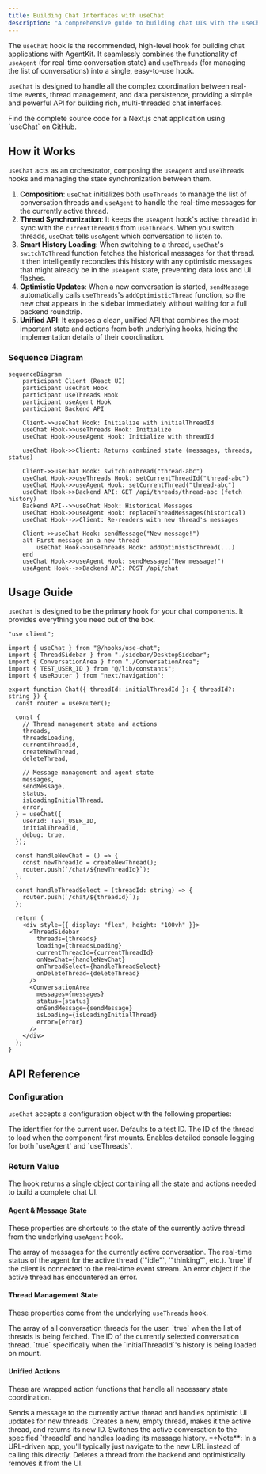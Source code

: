 ```yaml
---
title: Building Chat Interfaces with useChat
description: "A comprehensive guide to building chat UIs with the useChat hook."
---
```


The `useChat` hook is the recommended, high-level hook for building chat applications with AgentKit. It seamlessly combines the functionality of `useAgent` (for real-time conversation state) and `useThreads` (for managing the list of conversations) into a single, easy-to-use hook.

`useChat` is designed to handle all the complex coordination between real-time events, thread management, and data persistence, providing a simple and powerful API for building rich, multi-threaded chat interfaces.

<CardGroup>
  <Card
    title="use-agent Example"
    href="https://github.com/inngest/agent-kit/tree/main/examples/use-agent"
  >
    Find the complete source code for a Next.js chat application using `useChat`
    on GitHub.
  </Card>
</CardGroup>

## How it Works

`useChat` acts as an orchestrator, composing the `useAgent` and `useThreads` hooks and managing the state synchronization between them.

1.  **Composition**: `useChat` initializes both `useThreads` to manage the list of conversation threads and `useAgent` to handle the real-time messages for the currently active thread.
2.  **Thread Synchronization**: It keeps the `useAgent` hook's active `threadId` in sync with the `currentThreadId` from `useThreads`. When you switch threads, `useChat` tells `useAgent` which conversation to listen to.
3.  **Smart History Loading**: When switching to a thread, `useChat`'s `switchToThread` function fetches the historical messages for that thread. It then intelligently reconciles this history with any optimistic messages that might already be in the `useAgent` state, preventing data loss and UI flashes.
4.  **Optimistic Updates**: When a new conversation is started, `sendMessage` automatically calls `useThreads`'s `addOptimisticThread` function, so the new chat appears in the sidebar immediately without waiting for a full backend roundtrip.
5.  **Unified API**: It exposes a clean, unified API that combines the most important state and actions from both underlying hooks, hiding the implementation details of their coordination.

### Sequence Diagram

```mermaid
sequenceDiagram
    participant Client (React UI)
    participant useChat Hook
    participant useThreads Hook
    participant useAgent Hook
    participant Backend API

    Client->>useChat Hook: Initialize with initialThreadId
    useChat Hook->>useThreads Hook: Initialize
    useChat Hook->>useAgent Hook: Initialize with threadId

    useChat Hook->>Client: Returns combined state (messages, threads, status)

    Client->>useChat Hook: switchToThread("thread-abc")
    useChat Hook->>useThreads Hook: setCurrentThreadId("thread-abc")
    useChat Hook->>useAgent Hook: setCurrentThread("thread-abc")
    useChat Hook->>Backend API: GET /api/threads/thread-abc (fetch history)
    Backend API-->>useChat Hook: Historical Messages
    useChat Hook->>useAgent Hook: replaceThreadMessages(historical)
    useChat Hook-->>Client: Re-renders with new thread's messages

    Client->>useChat Hook: sendMessage("New message!")
    alt First message in a new thread
        useChat Hook->>useThreads Hook: addOptimisticThread(...)
    end
    useChat Hook->>useAgent Hook: sendMessage("New message!")
    useAgent Hook-->>Backend API: POST /api/chat
```

## Usage Guide

`useChat` is designed to be the primary hook for your chat components. It provides everything you need out of the box.

```tsx title="components/chat/Chat.tsx"
"use client";

import { useChat } from "@/hooks/use-chat";
import { ThreadSidebar } from "./sidebar/DesktopSidebar";
import { ConversationArea } from "./ConversationArea";
import { TEST_USER_ID } from "@/lib/constants";
import { useRouter } from "next/navigation";

export function Chat({ threadId: initialThreadId }: { threadId?: string }) {
  const router = useRouter();

  const {
    // Thread management state and actions
    threads,
    threadsLoading,
    currentThreadId,
    createNewThread,
    deleteThread,

    // Message management and agent state
    messages,
    sendMessage,
    status,
    isLoadingInitialThread,
    error,
  } = useChat({
    userId: TEST_USER_ID,
    initialThreadId,
    debug: true,
  });

  const handleNewChat = () => {
    const newThreadId = createNewThread();
    router.push(`/chat/${newThreadId}`);
  };

  const handleThreadSelect = (threadId: string) => {
    router.push(`/chat/${threadId}`);
  };

  return (
    <div style={{ display: "flex", height: "100vh" }}>
      <ThreadSidebar
        threads={threads}
        loading={threadsLoading}
        currentThreadId={currentThreadId}
        onNewChat={handleNewChat}
        onThreadSelect={handleThreadSelect}
        onDeleteThread={deleteThread}
      />
      <ConversationArea
        messages={messages}
        status={status}
        onSendMessage={sendMessage}
        isLoading={isLoadingInitialThread}
        error={error}
      />
    </div>
  );
}
```

## API Reference

### Configuration

`useChat` accepts a configuration object with the following properties:

<ParamField path="userId" type="string">
  The identifier for the current user. Defaults to a test ID.
</ParamField>

<ParamField path="initialThreadId" type="string">
  The ID of the thread to load when the component first mounts.
</ParamField>

<ParamField path="debug" type="boolean">
  Enables detailed console logging for both `useAgent` and `useThreads`.
</ParamField>

### Return Value

The hook returns a single object containing all the state and actions needed to build a complete chat UI.

#### Agent & Message State

These properties are shortcuts to the state of the currently active thread from the underlying `useAgent` hook.

<ParamField path="messages" type="ConversationMessage[]">
  The array of messages for the currently active conversation.
</ParamField>

<ParamField path="status" type="AgentStatus">
  The real-time status of the agent for the active thread (`"idle"`,
  `"thinking"`, etc.).
</ParamField>

<ParamField path="isConnected" type="boolean">
  `true` if the client is connected to the real-time event stream.
</ParamField>

<ParamField path="error" type="object | undefined">
  An error object if the active thread has encountered an error.
</ParamField>

#### Thread Management State

These properties come from the underlying `useThreads` hook.

<ParamField path="threads" type="Thread[]">
  The array of all conversation threads for the user.
</ParamField>

<ParamField path="threadsLoading" type="boolean">
  `true` when the list of threads is being fetched.
</ParamField>

<ParamField path="currentThreadId" type="string | null">
  The ID of the currently selected conversation thread.
</ParamField>

<ParamField path="isLoadingInitialThread" type="boolean">
  `true` specifically when the `initialThreadId`'s history is being loaded on
  mount.
</ParamField>

#### Unified Actions

These are wrapped action functions that handle all necessary state coordination.

<ParamField path="sendMessage" type="(message: string) => Promise<void>">
  Sends a message to the currently active thread and handles optimistic UI
  updates for new threads.
</ParamField>

<ParamField path="createNewThread" type="() => string">
  Creates a new, empty thread, makes it the active thread, and returns its new
  ID.
</ParamField>

<ParamField path="switchToThread" type="(threadId: string) => Promise<void>">
  Switches the active conversation to the specified `threadId` and handles
  loading its message history. **Note**: In a URL-driven app, you'll typically
  just navigate to the new URL instead of calling this directly.
</ParamField>

<ParamField path="deleteThread" type="(threadId: string) => Promise<void>">
  Deletes a thread from the backend and optimistically removes it from the UI.
</ParamField>
